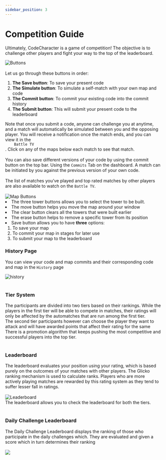 ```yaml
---
sidebar_position: 3
---
```


# Competition Guide

Ultimately, CodeCharacter is a game of competition! The objective is to challenge other players and fight your way to the top of the leaderboard.

<img
    src="/img/Overview/CompetitionGuide/buttons.png"
    alt="Buttons"
    align="center"
/>
<br />
<br />
Let us go through these buttons in order:
<ol>
    <li><b>The Save button</b>: To save your present code</li>
    <li><b>The Simulate button</b>: To simulate a self-match with your own map and code</li>
    <li><b>The Commit button</b>: To commit your existing code into the commit history</li>
    <li><b>The Submit button</b>: This will submit your present code to the leaderboard</li>
</ol>
Note that once you submit a code, anyone can challenge you at anytime, and a match
will automatically be simulated between you and the opposing player. You will receive
a notification once the match ends, and you can view it in the <code>
    Battle TV
</code>
. Click on any of the maps below each match to see that match.
<br />
<br />
You can also save different versions of your code by using the commit button on
the top bar. Using the <code>Commits</code> Tab on the dashboard. A match can be
initiated by you against the previous version of your own code.
<br />
<br />
The list of matches you’ve played and top rated matches by other players are
also available to watch on the <code>Battle TV</code>.
<br />
<br />
<img
    src="/img/Overview/CompetitionGuide/MapButtons.png"
    alt="Map Buttons"
    align="center"
/>
<li>The three tower buttons allows you to select the tower to be built.</li>
<li>The move button helps you move the map around your window</li>
<li>The clear button clears all the towers that were built earlier</li>
<li>The erase button helps to remove a specific tower from its position</li>
<li>
    Save button allows you to have <b>three</b> options:
    <ol>
        <li>To save your map</li>
        <li>To commit your map in stages for later use</li>
        <li>To submit your map to the leaderboard</li>
    </ol>
</li>

<h3>History Page </h3>
You can view your code and map commits and their corresponding code and map in the <code>History</code> page

<img
    src="/img/Overview/CompetitionGuide/history.png"
    alt="history"
    align="center"
/>
<br />
<br />
<h3>Tier System</h3>
The participants are divided into two tiers based on their rankings. While the players in the first tier will be able to compete in matches, 
their ratings will only be affected by the automatches that are run among the first tier.
<br />
The second tier participants however can choose the player they want to attack and will have awarded points that affect their rating for 
the same
<br />
There is a promotion algorithm that keeps pushing the most competitive and successful players into the top tier.
<br />
<br />
<h3>Leaderboard </h3>
The leaderboard evaluates your position using your rating, which is based purely
on the outcomes of your matches with other players. The Glicko ranking mechanism
is used to calculate ranks. Players who are more actively playing matches are rewarded
by this rating system as they tend to suffer lesser fall in ratings.
<br />
<br />
<img
    src="/img/Overview/CompetitionGuide/leaderboard.png"
    alt="Leaderboard"
    align="center"
/>
<br /> The leaderboard allows you
to check the leaderboard for both the tiers.
<br/>
<br />
<h3> Daily Challenge Leaderboard </h3>
The Daily Challenge Leaderboard displays the ranking of those who participate in the daily challenges 
which. They are evaluated and given a score which in turn determines their ranking
<br />
<br />
<img 
    src="/img/Overview/CompetitionGuide/dcLeaderboard.png"
    al="DC Leaderboard"
    align="center"
/>
